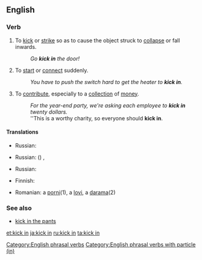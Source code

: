 ==English==

===Verb===
{{head|en|verb|head=[[kick]] [[in]]}}

# {{context|transitive|lang=en}} To [[kick]] or [[strike]] so as to cause the object struck to [[collapse]] or fall inwards.
#: ''Go '''kick in''' the door!''
# {{context|intransitive|idiomatic|lang=en}} To [[start]] or [[connect]] suddenly.
#: ''You have to push the switch hard to get the heater to '''kick in'''.''
# {{context|transitive|and|intransitive|idiomatic|lang=en}} To [[contribute]], especially to a [[collection]] of [[money]].
#: ''For the year-end party, we're asking each employee to  '''kick in''' twenty dollars.''
#: ''This is a worthy charity, so everyone should '''kick in'''.

====Translations====
{{trans-top|To kick or strike so as to cause the object struck to collapse or fall inwards}}
* Russian: {{t+|ru|вышиба́ть}}
{{trans-mid}}
{{trans-bottom}}

{{trans-top|To start or connect suddenly}}
* Russian: ({{t+|ru|неожиданно}}) {{t+|ru|включаться}}, {{t+|ru|подключаться}}
{{trans-mid}}
{{trans-bottom}}

{{trans-top|To contribute, especially to a collection of money}}
* Russian: {{t+|ru|вноси́ть}} {{t+|ru|доля|f|alt=долю}}
{{trans-mid}}
{{trans-bottom}}

{{checktrans-top}}
* Finnish: {{t+|fi|potkaista}} {{t+|fi|sisään}}
{{trans-mid}}
* Romanian: a [[porni]](1), a [[lovi]], a [[darama]](2)
{{trans-bottom}}

===See also===
* [[kick in the pants]]

[[Category:English phrasal verbs]]
[[Category:English phrasal verbs with particle (in)]]

[[et:kick in]]
[[ja:kick in]]
[[ru:kick in]]
[[ta:kick in]]